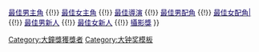 {{Navbox
|name    = 大鐘獎最佳男配角
|title   = [[大鐘獎|<span style="color: #06426d ">大鐘獎</span>]]最佳男配角
|bodyclass = hlist
|titlestyle = background: #b26b86; color:#06426d;
|groupstyle = background: #b26b86; color:#06426d;

|group1 = 1960年代
|list1 = 
* 1962 {{link-ko|李藝春|이예춘}}
* 1963 {{link-ko|朴魯植|박노식}}
* 1964 {{link-ko|金喜甲|김희갑 (희극인)}}
* 1965 {{link-ko|朴魯植|박노식}}
* 1966 {{link-ko|崔湳鉉|최남현}}
* 1967 {{link-ko|尹一峰|윤일봉}}
* 1968 {{link-ko|朴魯植|박노식}}
* 1969 空缺
|group2 = 1970年代
|list2 = 
* 1970 空缺
* 1971 {{link-ko|崔戊龍|최무룡}}
* 1972 {{link-ko|金喜甲|김희갑 (희극인)}}
* 1973 {{link-ko|朴巖|박암 (배우)}}
* 1974 {{link-ko|許長江|허장강}}
* 1975 {{link-ko|金振奎|김진규 (배우)}}
* 1976 {{link-ko|张东辉 (演员)|장동휘|张东辉}}
* 1977 {{link-ko|尹一峰|윤일봉}}
* 1978 [[崔佛岩]]
* 1979 {{Link-ko|黃海 (韓國演員)|황해 (배우)|黃海}}

|group3 = 1980年代
|list3 =
* 1980 {{link-ko|全茂松|전무송}}
* 1981 {{link-ko|朴巖|박암 (배우)}}
* 1982 {{link-ko|金熙羅|김희라}}
* 1983 {{link-ko|金熙羅|김희라}}
* 1984 {{link-ko|金茂生|김무생}}
* 1985 {{link-ko|羅基洙|나기수}}
* 1986 {{link-ko|申星一|강신성일}}
* 1987 {{link-ko|李大根 (演員)|이대근|李大根}}
* 1988 停辦
* 1989 {{link-ko|韓支壹|한지일}}

|group4 = 1990年代
|list4 = 
* 1990 {{link-ko|金熙羅|김희라}}
* 1991 [[朴根滢]]
* 1992 [[李璟榮]]
* 1993 [[李璟榮]]
* 1994 {{link-ko|申星一|강신성일}}
* 1995 [[崔鍾元]]
* 1996 [[金日宇]]
* 1997 [[任昌丁]]
* 1998 停辦
* 1999 [[鄭進永]]

|group5 = 2000年代
|list5 = 
* 2000 [[朱鎮模]]
* 2001 [[鄭殷杓]]
* 2002 [[仲村亨]]
* 2003 [[白潤植]]
* 2004 [[許峻豪]]
* 2005 [[黃晸珉]]
* 2006 [[柳海真]]
* 2007 [[金允錫]]
* 2008 [[劉俊相]]
* 2009 [[晉久]]

|group6 = 2010年代
|list6 = 
* 2010 {{link-ko|金熙羅|김희라}}、[[宋詩曦]]
* 2011 [[趙成夏]]
* 2012 [[柳承龍]]
* 2013 [[曹政奭]]
* 2014 [[柳海真]]
* 2015 [[吳達秀]]
* 2016 [[嚴泰九]]
* 2017 [[裴晟佑]]
* 2018 [[金柱赫]]
* 2019 停辦 

|group7 = 2020年代
|list7 =
* 2020 {{link-ko|陳善奎|진선규}}

|belowstyle = background: #b26b86
|below =  <span style="font-size:smaller;">[[Template:大鐘獎最佳電影|<span style="color:#100363">最佳電影</span>]] {{!}} [[Template:大鐘獎最佳男主角|<span style="color:#100363">最佳男主角</span>]] {{!}} [[Template:大鐘獎最佳女主角|<span style="color:#100363">最佳女主角</span>]] {{!}} [[Template:大鐘獎最佳導演|<span style="color:#100363">最佳導演</span>]] {{!}} [[Template:大鐘獎最佳男配角|<span style="color:#100363">最佳男配角</span>]] {{!}} [[Template:大鐘獎最佳女配角|<span style="color:#100363">最佳女配角|</span>]] {{!}} [[Template:大鐘獎最佳男新人|<span style="color:#100363">最佳男新人</span>]] {{!}} [[Template:大鐘獎最佳女新人|<span style="color:#100363">最佳女新人</span>]] {{!}} [[Template:大鐘獎攝影獎|<span style="color:#100363">攝影獎</span>]]</span>
}}<includeonly>[[Category:大鐘獎獲獎者]]</includeonly><noinclude>
[[Category:大钟奖模板]]
</noinclude>
